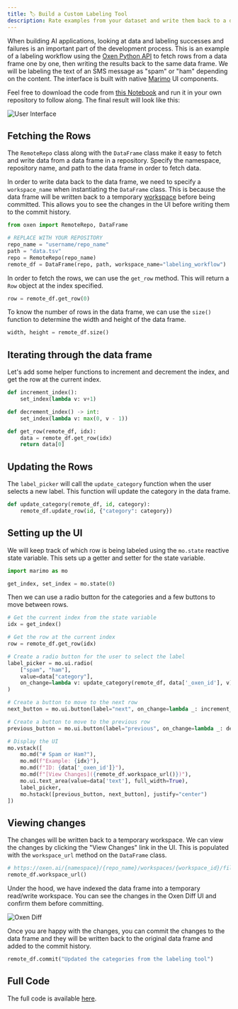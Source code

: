 ```yaml
---
title: 🏷️ Build a Custom Labeling Tool
description: Rate examples from your dataset and write them back to a data frame before committing.
---
```


When building AI applications, looking at data and labeling successes and failures is an important part of the development process. This is an example of a labeling workflow using the [Oxen Python API](/python-api/data_frame) to fetch rows from a data frame one by one, then writing the results back to the same data frame. We will be labeling the text of an SMS message as "spam" or "ham" depending on the content. The interface is built with native [Marimo](https://marimo.io) UI components. 

Feel free to download the code from [this Notebook](https://www.oxen.ai/datasets/MarimoNotebooks/file/main/labeling_tool.py) and run it in your own repository to follow along. The final result will look like this:

![User Interface](/images/marimo/labeling/ui.png)

## Fetching the Rows

The `RemoteRepo` class along with the `DataFrame` class make it easy to fetch and write data from a data frame in a repository. Specify the namespace, repository name, and path to the data frame in order to fetch data.

In order to write data back to the data frame, we need to specify a `workspace_name` when instantiating the `DataFrame` class. This is because the data frame will be written back to a temporary [workspace](/concepts/workspaces) before being committed. This allows you to see the changes in the UI before writing them to the commit history.

```python
from oxen import RemoteRepo, DataFrame

# REPLACE WITH YOUR REPOSITORY
repo_name = "username/repo_name"
path = "data.tsv"
repo = RemoteRepo(repo_name)
remote_df = DataFrame(repo, path, workspace_name="labeling_workflow")
```

In order to fetch the rows, we can use the `get_row` method. This will return a `Row` object at the index specified.

```python
row = remote_df.get_row(0)
```

To know the number of rows in the data frame, we can use the `size()` function to determine the width and height of the data frame.

```python
width, height = remote_df.size()
```


## Iterating through the data frame

Let's add some helper functions to increment and decrement the index, and get the row at the current index.

```python
def increment_index():
    set_index(lambda v: v+1)

def decrement_index() -> int:
    set_index(lambda v: max(0, v - 1))

def get_row(remote_df, idx):
    data = remote_df.get_row(idx)
    return data[0]
```

## Updating the Rows

The `label_picker` will call the `update_category` function when the user selects a new label. This function will update the category in the data frame.

```python
def update_category(remote_df, id, category):
    remote_df.update_row(id, {"category": category})
```

## Setting up the UI

We will keep track of which row is being labeled using the `mo.state` reactive state variable. This sets up a getter and setter for the state variable.

```python
import marimo as mo

get_index, set_index = mo.state(0)
```

Then we can use a radio button for the categories and a few buttons to move between rows.

```python
# Get the current index from the state variable
idx = get_index()

# Get the row at the current index
row = remote_df.get_row(idx)

# Create a radio button for the user to select the label
label_picker = mo.ui.radio(
    ["spam", "ham"],
    value=data["category"],
    on_change=lambda v: update_category(remote_df, data['_oxen_id'], v),
)

# Create a button to move to the next row
next_button = mo.ui.button(label="next", on_change=lambda _: increment_index())

# Create a button to move to the previous row
previous_button = mo.ui.button(label="previous", on_change=lambda _: decrement_index())

# Display the UI
mo.vstack([
    mo.md("# Spam or Ham?"),
    mo.md(f"Example: {idx}"),
    mo.md(f"ID: {data['_oxen_id']}"),
    mo.md(f"[View Changes]({remote_df.workspace_url()})"),
    mo.ui.text_area(value=data['text'], full_width=True),
    label_picker,
    mo.hstack([previous_button, next_button], justify="center")
])
```

## Viewing changes

The changes will be written back to a temporary workspace. We can view the changes by clicking the "View Changes" link in the UI. This is populated with the `workspace_url` method on the `DataFrame` class.

```python
# https://oxen.ai/{namespace}/{repo_name}/workspaces/{workspace_id}/file/{path}
remote_df.workspace_url()
```

Under the hood, we have indexed the data frame into a temporary read/write workspace. You can see the changes in the Oxen Diff UI and confirm them before committing.

![Oxen Diff](/images/marimo/labeling/diff.png)

Once you are happy with the changes, you can commit the changes to the data frame and they will be written back to the original data frame and added to the commit history.

```python
remote_df.commit("Updated the categories from the labeling tool")
```

## Full Code

The full code is available [here](https://www.oxen.ai/datasets/MarimoNotebooks/file/main/labeling_tool.py).
